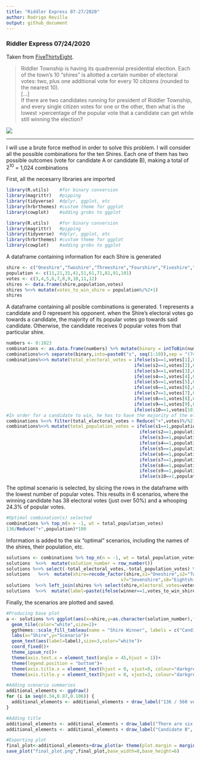 ```yaml
---
title: "Riddler Express 07-27/2020"
author: Rodrigo Revilla
output: github_document
---
```



### Riddler Express 07/24/2020

Taken from [FiveThirtyEight](https://fivethirtyeight.com/features/are-you-a-pinball-wizard/).

>Riddler Township is having its quadrennial presidential election. Each of the town’s 10 “shires” is allotted a certain number of electoral votes: two, plus one additional vote for every 10 citizens (rounded to the nearest 10).<br/>[...]<br/>If there are two candidates running for president of Riddler Township, and every single citizen votes for one or the other, then what is the lowest >percentage of the popular vote that a candidate can get while still winning the election?

![](final_plot.png)

---

I will use a brute force method in order to solve this problem. I will consider all the possible combinations for the ten Shires. Each one of them has two possible outcomes (vote for candidate A or candidate B), making a total of  $2^{10}$ = 1,024 combinations 

First, all the necesarry libraries are imported
```r

library(R.utils)    #for binary conversion
library(magrittr)   #pipping
library(tidyverse)  #dplyr, ggplot, etc
library(hrbrthemes) #custom theme for ggplot
library(cowplot)    #adding grobs to ggplot

```

```r

library(R.utils)    #for binary conversion
library(magrittr)   #pipping
library(tidyverse)  #dplyr, ggplot, etc
library(hrbrthemes) #custom theme for ggplot
library(cowplot)    #adding grobs to ggplot

```

A dataframe containing information for each Shire is generated
```r
shire <- c("Oneshire","Twoshire","Threeshire","Fourshire","Fiveshire","Sixshire","Sevenshire","Eightshire","Nineshire","Tenshire")
population <- c(11,21,31,41,51,61,71,81,91,101)
votes <- c(3,4,5,6,7,8,9,10,11,12)
shires <- data.frame(shire,population,votes)
shires %<>% mutate(votes_to_win_shire = population%/%2+1)
shires
```

A dataframe containing all posible combinations is generated. 1 represents a candidate and 0 represent his opponent. when the Shire's electoral votes go towards a candidate, the majority of its popular votes go towards said candidate. Otherwise, the candidate receives 0 popular votes from that particular shire. 
```r
numbers <- 0:1023
combinations <- as.data.frame(numbers) %>% mutate(binary = intToBin(numbers),numbers=NULL)
combinations%<>% separate(binary,into=paste0("s", seq(1:10)),sep = "(?<=.)")
combinations%<>% mutate(total_electoral_votes = ifelse(s1==1,votes[1],0)+
                                                ifelse(s2==1,votes[2],0)+
                                                ifelse(s3==1,votes[3],0)+
                                                ifelse(s4==1,votes[4],0)+
                                                ifelse(s5==1,votes[5],0)+
                                                ifelse(s6==1,votes[6],0)+
                                                ifelse(s7==1,votes[7],0)+
                                                ifelse(s8==1,votes[8],0)+
                                                ifelse(s9==1,votes[9],0)+
                                                ifelse(s10==1,votes[10],0))
#In order for a candidate to win, he has to have the majority of the electoral votes:
combinations %<>% filter(total_electoral_votes > Reduce("+",votes)%/%2)
combinations%<>% mutate(total_population_votes = ifelse(s1==1,population[1]%/%2+1,0)+
                                                  ifelse(s2==1,population[2]%/%2+1,0)+
                                                  ifelse(s3==1,population[3]%/%2+1,0)+
                                                  ifelse(s4==1,population[4]%/%2+1,0)+
                                                  ifelse(s5==1,population[5]%/%2+1,0)+
                                                  ifelse(s6==1,population[6]%/%2+1,0)+
                                                  ifelse(s7==1,population[7]%/%2+1,0)+
                                                  ifelse(s8==1,population[8]%/%2+1,0)+
                                                  ifelse(s9==1,population[9]%/%2+1,0)+
                                                  ifelse(s10==1,population[10]%/%2+1,0))
```

The optimal scenario is selected, by slicing the rows in the dataframe with the lowest number of popular votes. This results in 6 scenarios, where the winning candidate has 38 electoral votes (just over 50%) and a whooping 24.3% of popular votes.
```r
#Optimal combination(s) selected
combinations %>% top_n(n = -1, wt = total_population_votes)
136/Reduce("+",population)*100
```
 Information is added to the six "optimal" scenarios, including the names of the shires, their population, etc.
 

```r
solutions <- combinations %>% top_n(n = -1, wt = total_population_votes)
solutions  %<>%  mutate(solution_number = row_number())
solutions %<>% select(-total_electoral_votes,-total_population_votes) %>% gather(key="shire",value="winner",-solution_number)
solutions   %<>%  mutate(shire=recode_factor(shire,s1="Oneshire",s2="Twoshire",s3="Threeshire",s4="Fourshire",s5="Fiveshire",s6="Sixshire",
                                           s7="Sevenshire",s8="Eightshire",s9="Nineshire",s10="Tenshire"))
solutions  %<>% left_join(shires %>% select(shire,electoral_votes=votes,votes_to_win_shire,population))
solutions  %<>%  mutate(label=paste(ifelse(winner==1,votes_to_win_shire,0),"/",population,"\n",ifelse(winner==1,electoral_votes,0),"/",electoral_votes))

```
 
Finally, the scenarios are plotted and saved.
```r
#Producing base plot
a <- solutions %>% ggplot(aes(x=shire,y=as.character(solution_number),fill=winner))+
  geom_tile(color="white",size=1)+
  ggthemes::scale_fill_tableau(name = "Shire Winner", labels = c("Candidate A", "Candidate B"))+
  labs(x="Shire",y="Scenario")+
  geom_text(aes(label=label),size=3,color="white")+
  coord_fixed()+
  theme_ipsum_rc()+
  theme(axis.text.x = element_text(angle = 45,hjust = 1))+
  theme(legend.position = "bottom")+
  theme(axis.title.x = element_text(hjust = 0, vjust=0, colour="darkgrey",size=12,face="bold"))+
  theme(axis.title.y = element_text(hjust = 0, vjust=3, colour="darkgrey",size=12,face="bold"))

#Adding scenario summaries
additional_elements <- ggdraw()
for (i in seq(0.34,0.87,0.106)) {
  additional_elements <- additional_elements + draw_label("136 / 560 voters\n38 / 75 electoral votes", x = 0.92, y = i,colour = "black",size=9)
}

#Adding title
additional_elements <- additional_elements + draw_label("There are six scenarios where                        wins the election, with only 24.3% of the popular vote", x = 0.5, y = 0.96,colour = "black",fontface="bold",size=12)
additional_elements <- additional_elements + draw_label("Candidate B", x = 0.3878, y = 0.96,colour = "#F28E2B",fontface="bold",size=12)

#Exporting plot
final_plot<-additional_elements+draw_plot(a+ theme(plot.margin = margin(t = 0, r = 1.4, b = 0, l = 0, unit = "in")))
save_plot("final_plot.png",final_plot,base_width=8,base_height=6)
```


